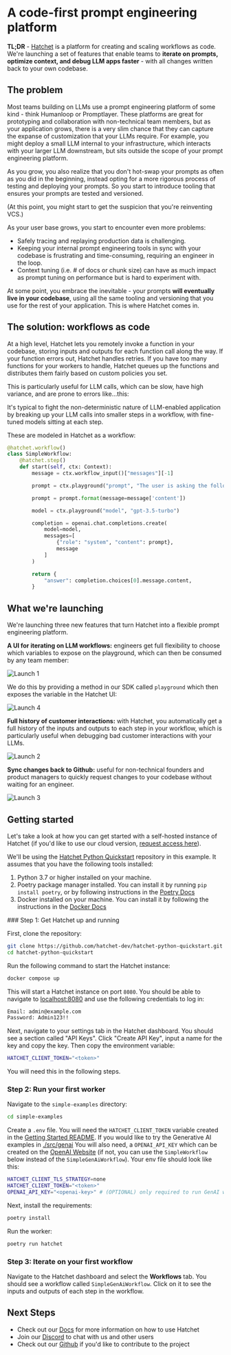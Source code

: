 
# A code-first prompt engineering platform

**TL;DR** - [Hatchet](https://github.com/hatchet-dev/hatchet) is a platform for creating and scaling workflows as code. We're launching a set of features that enable teams to **iterate on prompts, optimize context, and debug LLM apps faster** - with all changes written back to your own codebase. 

## The problem

Most teams building on LLMs use a prompt engineering platform of some kind - think Humanloop or Promptlayer. These platforms are great for prototyping and collaboration with non-technical team members, but as your application grows, there is a very slim chance that they can capture the expanse of customization that your LLMs require. For example, you might deploy a small LLM internal to your infrastructure, which interacts with your larger LLM downstream, but sits outside the scope of your prompt engineering platform. 

As you grow, you also realize that you don't hot-swap your prompts as often as you did in the beginning, instead opting for a more rigorous process of testing and deploying your prompts. So you start to introduce tooling that ensures your prompts are tested and versioned. 

(At this point, you might start to get the suspicion that you're reinventing VCS.)

As your user base grows, you start to encounter even more problems:

- Safely tracing and replaying production data is challenging.
- Keeping your internal prompt engineering tools in sync with your codebase is frustrating and time-consuming, requiring an engineer in the loop.
- Context tuning (i.e. # of docs or chunk size) can have as much impact as prompt tuning on performance but is hard to experiment with.

At some point, you embrace the inevitable - your prompts **will eventually live in your codebase**, using all the same tooling and versioning that you use for the rest of your application. This is where Hatchet comes in. 

## The solution: workflows as code

At a high level, Hatchet lets you remotely invoke a function in your codebase, storing inputs and outputs for each function call along the way. If your function errors out, Hatchet handles retries. If you have too many functions for your workers to handle, Hatchet queues up the functions and distributes them fairly based on custom policies you set.

This is particularly useful for LLM calls, which can be slow, have high variance, and are prone to errors like...this:

<Tweet id="1760080088614175068" />

It's typical to fight the non-deterministic nature of LLM-enabled application by breaking up your LLM calls into smaller steps in a workflow, with fine-tuned models sitting at each step. 

These are modeled in Hatchet as a workflow:

```py filename="simple_workflow.py"
@hatchet.workflow()
class SimpleWorkflow:
    @hatchet.step()
    def start(self, ctx: Context):
        message = ctx.workflow_input()["messages"][-1]

        prompt = ctx.playground("prompt", "The user is asking the following question: {message}")

        prompt = prompt.format(message=message['content'])

        model = ctx.playground("model", "gpt-3.5-turbo")

        completion = openai.chat.completions.create(
            model=model,
            messages=[
                {"role": "system", "content": prompt},
                message
            ]
        )

        return {
            "answer": completion.choices[0].message.content,
        }
```

## What we're launching

We're launching three new features that turn Hatchet into a flexible prompt engineering platform. 

**A UI for iterating on LLM workflows:** engineers get full flexibility to choose which variables to expose on the playground, which can then be consumed by any team member:

![Launch 1](/launch-1.gif)

We do this by providing a method in our SDK called `playground` which then exposes the variable in the Hatchet UI:

![Launch 4](/launch-4.png)

**Full history of customer interactions:** with Hatchet, you automatically get a full history of the inputs and outputs to each step in your workflow, which is particularly useful when debugging bad customer interactions with your LLMs.

![Launch 2](/launch-2.gif)

**Sync changes back to Github:** useful for non-technical founders and product managers to quickly request changes to your codebase without waiting for an engineer.

![Launch 3](/launch-3.gif)

## Getting started

Let's take a look at how you can get started with a self-hosted instance of Hatchet (if you'd like to use our cloud version, [request access here](https://hatchet.run/request-access)). 

We'll be using the [Hatchet Python Quickstart](https://github.com/hatchet-dev/hatchet-python-quickstart) repository in this example. It assumes that you have the following tools installed: 

1. Python 3.7 or higher installed on your machine.
2. Poetry package manager installed. You can install it by running `pip install poetry`, or by following instructions in the [Poetry Docs](https://python-poetry.org/docs/#installation)
3. Docker installed on your machine. You can install it by following the instructions in the [Docker Docs](https://docs.docker.com/get-docker/)

<Steps>
### Step 1: Get Hatchet up and running

First, clone the repository:

```sh copy
git clone https://github.com/hatchet-dev/hatchet-python-quickstart.git
cd hatchet-python-quickstart
```

Run the following command to start the Hatchet instance:

```sh copy
docker compose up
```

This will start a Hatchet instance on port `8080`. You should be able to navigate to [localhost:8080](localhost:8080) and use the following credentials to log in:

```sh
Email: admin@example.com
Password: Admin123!!
```

Next, navigate to your settings tab in the Hatchet dashboard. You should see a section called "API Keys". Click "Create API Key", input a name for the key and copy the key. Then copy the environment variable:

```sh
HATCHET_CLIENT_TOKEN="<token>"
```

You will need this in the following steps.

### Step 2: Run your first worker

Navigate to the `simple-examples` directory:

```sh copy
cd simple-examples
```

Create a `.env` file. You will need the `HATCHET_CLIENT_TOKEN` variable created in the [Getting Started README](../README.md). If you would like to try the Generative AI examples in [./src/genai](./src/genai) You will also need, a `OPENAI_API_KEY` which can be created on the [OpenAI Website](https://help.openai.com/en/articles/4936850-where-do-i-find-my-openai-api-key) (if not, you can use the `SimpleWorkflow` below instead of the `SimpleGenAiWorkflow`). Your env file should look like this:

```sh copy
HATCHET_CLIENT_TLS_STRATEGY=none
HATCHET_CLIENT_TOKEN="<token>"
OPENAI_API_KEY="<openai-key>" # (OPTIONAL) only required to run GenAI workflows
```

Next, install the requirements:

```sh copy
poetry install
```

Run the worker:

```sh copy
poetry run hatchet
```

### Step 3: Iterate on your first workflow

Navigate to the Hatchet dashboard and select the **Workflows** tab. You should see a workflow called `SimpleGenAiWorkflow`. Click on it to see the inputs and outputs of each step in the workflow.

</Steps>

## Next Steps

- Check out our [Docs](https://docs.hatchet.run) for more information on how to use Hatchet
- Join our [Discord](https://discord.gg/ZMeUafwH89) to chat with us and other users
- Check out our [Github](https://github.com/hatchet-dev/hatchet) if you'd like to contribute to the project